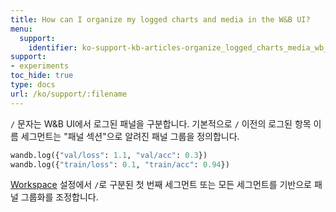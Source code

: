 ---
title: How can I organize my logged charts and media in the W&B UI?
menu:
  support:
    identifier: ko-support-kb-articles-organize_logged_charts_media_wb_ui
support:
- experiments
toc_hide: true
type: docs
url: /ko/support/:filename
---

`/` 문자는 W&B UI에서 로그된 패널을 구분합니다. 기본적으로 `/` 이전의 로그된 항목 이름 세그먼트는 "패널 섹션"으로 알려진 패널 그룹을 정의합니다.

```python
wandb.log({"val/loss": 1.1, "val/acc": 0.3})
wandb.log({"train/loss": 0.1, "train/acc": 0.94})
```

[Workspace](/ko/guides/models/track/project-page.md#workspace-tab) 설정에서 `/`로 구분된 첫 번째 세그먼트 또는 모든 세그먼트를 기반으로 패널 그룹화를 조정합니다.
